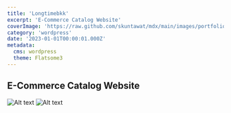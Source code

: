 ```yaml
---
title: 'Longtimebkk'
excerpt: 'E-Commerce Catalog Website'
coverImage: 'https://raw.github.com/skuntawat/mdx/main/images/portfolio/_2023/longtimebkk/longtimebkk-cover.png'
category: 'wordpress'
date: '2023-01-01T00:00:01.000Z'
metadata:
  cms: wordpress
  theme: Flatsome3
---
```


## E-Commerce Catalog Website

![Alt text](https://raw.github.com/skuntawat/mdx/main/images/portfolio/_2023/longtimebkk/longtimebkk-1.png)
![Alt text](https://raw.github.com/skuntawat/mdx/main/images/portfolio/_2023/longtimebkk/longtimebkk-2.png)